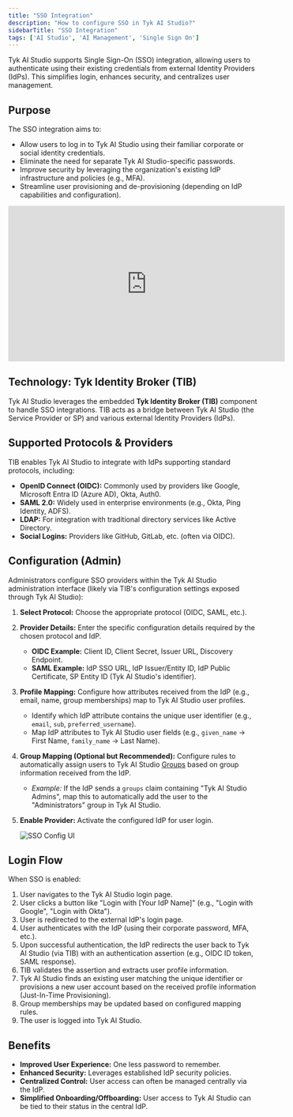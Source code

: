 ```yaml
---
title: "SSO Integration"
description: "How to configure SSO in Tyk AI Studio?"
sidebarTitle: "SSO Integration"
tags: ['AI Studio', 'AI Management', 'Single Sign On']
---
```


Tyk AI Studio supports Single Sign-On (SSO) integration, allowing users to authenticate using their existing credentials from external Identity Providers (IdPs). This simplifies login, enhances security, and centralizes user management.

## Purpose

The SSO integration aims to:

*   Allow users to log in to Tyk AI Studio using their familiar corporate or social identity credentials.
*   Eliminate the need for separate Tyk AI Studio-specific passwords.
*   Improve security by leveraging the organization's existing IdP infrastructure and policies (e.g., MFA).
*   Streamline user provisioning and de-provisioning (depending on IdP capabilities and configuration).

<iframe width="560" height="315" src="https://www.youtube.com/embed/vn2ZfY9couw" frameborder="0" allow="accelerometer; autoplay; clipboard-write; encrypted-media; gyroscope; picture-in-picture" allowfullscreen></iframe>


## Technology: Tyk Identity Broker (TIB)

Tyk AI Studio leverages the embedded **Tyk Identity Broker (TIB)** component to handle SSO integrations. TIB acts as a bridge between Tyk AI Studio (the Service Provider or SP) and various external Identity Providers (IdPs).

## Supported Protocols & Providers

TIB enables Tyk AI Studio to integrate with IdPs supporting standard protocols, including:

*   **OpenID Connect (OIDC):** Commonly used by providers like Google, Microsoft Entra ID (Azure AD), Okta, Auth0.
*   **SAML 2.0:** Widely used in enterprise environments (e.g., Okta, Ping Identity, ADFS).
*   **LDAP:** For integration with traditional directory services like Active Directory.
*   **Social Logins:** Providers like GitHub, GitLab, etc. (often via OIDC).

## Configuration (Admin)

Administrators configure SSO providers within the Tyk AI Studio administration interface (likely via TIB's configuration settings exposed through Tyk AI Studio):

1.  **Select Protocol:** Choose the appropriate protocol (OIDC, SAML, etc.).
2.  **Provider Details:** Enter the specific configuration details required by the chosen protocol and IdP.
    *   **OIDC Example:** Client ID, Client Secret, Issuer URL, Discovery Endpoint.
    *   **SAML Example:** IdP SSO URL, IdP Issuer/Entity ID, IdP Public Certificate, SP Entity ID (Tyk AI Studio's identifier).
3.  **Profile Mapping:** Configure how attributes received from the IdP (e.g., email, name, group memberships) map to Tyk AI Studio user profiles.
    *   Identify which IdP attribute contains the unique user identifier (e.g., `email`, `sub`, `preferred_username`).
    *   Map IdP attributes to Tyk AI Studio user fields (e.g., `given_name` -> First Name, `family_name` -> Last Name).
4.  **Group Mapping (Optional but Recommended):** Configure rules to automatically assign users to Tyk AI Studio [Groups](/docs/5.7/ai-management/ai-studio/user-management) based on group information received from the IdP.
    *   *Example:* If the IdP sends a `groups` claim containing "Tyk AI Studio Admins", map this to automatically add the user to the "Administrators" group in Tyk AI Studio.
5.  **Enable Provider:** Activate the configured IdP for user login.

    <img src="/img/ai-management/sso-config-ui.png" alt="SSO Config UI" />

## Login Flow

When SSO is enabled:

1.  User navigates to the Tyk AI Studio login page.
2.  User clicks a button like "Login with [Your IdP Name]" (e.g., "Login with Google", "Login with Okta").
3.  User is redirected to the external IdP's login page.
4.  User authenticates with the IdP (using their corporate password, MFA, etc.).
5.  Upon successful authentication, the IdP redirects the user back to Tyk AI Studio (via TIB) with an authentication assertion (e.g., OIDC ID token, SAML response).
6.  TIB validates the assertion and extracts user profile information.
7.  Tyk AI Studio finds an existing user matching the unique identifier or provisions a new user account based on the received profile information (Just-In-Time Provisioning).
8.  Group memberships may be updated based on configured mapping rules.
9.  The user is logged into Tyk AI Studio.

## Benefits

*   **Improved User Experience:** One less password to remember.
*   **Enhanced Security:** Leverages established IdP security policies.
*   **Centralized Control:** User access can often be managed centrally via the IdP.
*   **Simplified Onboarding/Offboarding:** User access to Tyk AI Studio can be tied to their status in the central IdP.
